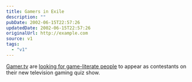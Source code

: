 ```yaml
---
title: Gamers in Exile
description: ""
pubDate: 2002-06-15T22:57:26
updatedDate: 2002-06-15T22:57:26
originalUrl: http://example.com
source: v1
tags:
  - "v1"
---
```


[Gamer.tv][1] are [looking for game-literate people][2] to appear as contestants on their new television gaming quiz show.

[1]: http://www.gamer.tv/ "Gamer.tv"
[2]: http://www.gamer.tv/page/feature/3174176.htm "Gamer.tv: New Gaming Quiz Show"
